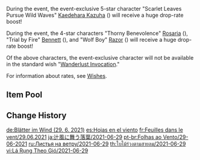 {{Wish
|name              = Leaves in the Wind 2021-06-29
|image             = Leaves in the Wind 2021-06-29.png
|type              = Character Event
|duration          = event
|time_start        = 2021-06-29 18:00:00
|time_end          = 2021-07-20 14:59:59
|link              = https://genshin.hoyoverse.com/en/news/detail/13657
|preceding         = Sparkling Steps/2021-06-09
|succeeding        = The Heron's Court/2021-07-21
|alongside         = Epitome Invocation/2021-06-29
|next              = Leaves in the Wind/2022-07-13
}}
During the event, the event-exclusive 5-star character "Scarlet Leaves Pursue Wild Waves" [[Kaedehara Kazuha]] ({{Anemo}}) will receive a huge drop-rate boost!

During the event, the 4-star characters "Thorny Benevolence" [[Rosaria]] ({{Cryo}}), "Trial by Fire" [[Bennett]] ({{Pyro}}), and "Wolf Boy" [[Razor]] ({{Electro}}) will receive a huge drop-rate boost!

Of the above characters, the event-exclusive character will not be available in the standard wish "[[Wanderlust Invocation]]."

For information about rates, see [[Wishes]].

==Item Pool==
{{Wish Pool
|^Kaedehara Kazuha
|^Rosaria
|^Bennett
|^Razor
|Diluc
|Jean
|Keqing
|Mona
|Qiqi
|Barbara
|Beidou
|Chongyun
|Diona
|Fischl
|Ningguang
|Noelle
|Sucrose
|Xiangling
|Xingqiu
|Xinyan
|Yanfei
|Dragon's Bane
|Eye of Perception
|Favonius Codex
|Favonius Greatsword
|Favonius Lance
|Favonius Sword
|Favonius Warbow
|Lion's Roar
|Rainslasher
|Rust
|Sacrificial Bow
|Sacrificial Fragments
|Sacrificial Greatsword
|Sacrificial Sword
|The Bell
|The Flute
|The Stringless
|The Widsith
|Black Tassel
|Bloodtainted Greatsword
|Cool Steel
|Debate Club
|Emerald Orb
|Ferrous Shadow
|Harbinger of Dawn
|Magic Guide
|Raven Bow
|Sharpshooter's Oath
|Skyrider Sword
|Slingshot
|Thrilling Tales of Dragon Slayers
}}

==Change History==
{{Change History|1.6}}

[[de:Blätter im Wind (29. 6. 2021)]]
[[es:Hojas en el viento]]
[[fr:Feuilles dans le vent/29.06.2021]]
[[ja:辻風に舞う落葉/2021-06-29]]
[[pt-br:Folhas ao Vento/29-06-2021]]
[[ru:Листья на ветру/2021-06-29]]
[[th:ใบไม้ร่วงตามสายลม/2021-06-29]]
[[vi:Lá Rụng Theo Gió/2021-06-29]]